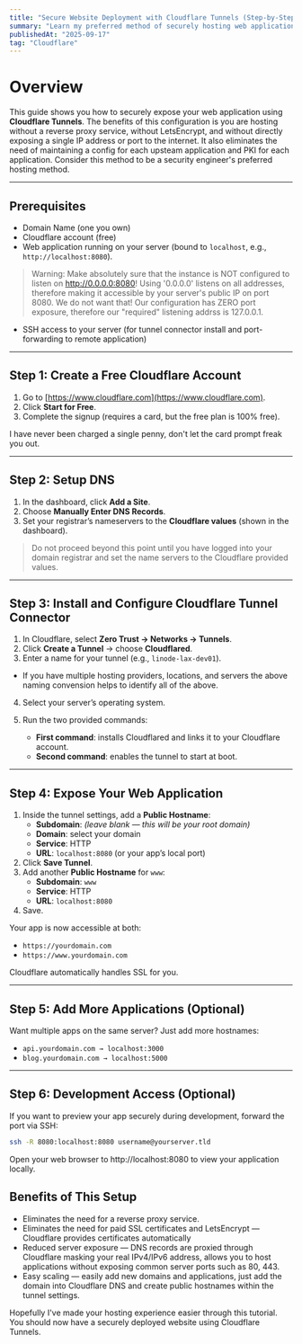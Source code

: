 ```yaml
---
title: "Secure Website Deployment with Cloudflare Tunnels (Step-by-Step)"
summary: "Learn my preferred method of securely hosting web applications, it is how this security engineer hosts their websites."
publishedAt: "2025-09-17"
tag: "Cloudflare"
---
```


# Overview 

This guide shows you how to securely expose your web application using **Cloudflare Tunnels**. The benefits of this configuration is you are hosting without a reverse proxy service, without LetsEncrypt, and without directly exposing a single IP address or port to the internet. It also eliminates the need of maintaining a config for each upsteam application and PKI for each application. Consider this method to be a security engineer's preferred hosting method. 

---

## Prerequisites
- Domain Name (one you own)  
- Cloudflare account (free)  
- Web application running on your server (bound to `localhost`, e.g., `http://localhost:8080`). 
> Warning: Make absolutely sure that the instance is NOT configured to listen on http://0.0.0.0:8080! Using '0.0.0.0' listens on all addresses, therefore making it accessible by your server's public IP on port 8080. We do not want that! Our configuration has ZERO port exposure, therefore our "required" listening addrss is 127.0.0.1. 
- SSH access to your server (for tunnel connector install and port-forwarding to remote application)  

---

## Step 1: Create a Free Cloudflare Account
1. Go to [https://www.cloudflare.com](https://www.cloudflare.com).  
2. Click **Start for Free**.  
3. Complete the signup (requires a card, but the free plan is 100% free). 

I have never been charged a single penny, don't let the card prompt freak you out. 

---

## Step 2: Setup DNS 
1. In the dashboard, click **Add a Site**.  
2. Choose **Manually Enter DNS Records**.  
3. Set your registrar’s nameservers to the **Cloudflare values** (shown in the dashboard).  

> Do not proceed beyond this point until you have logged into your domain registrar and set the name servers to the Cloudflare provided values.

---

## Step 3: Install and Configure Cloudflare Tunnel Connector
1. In Cloudflare, select **Zero Trust → Networks → Tunnels**.  
2. Click **Create a Tunnel** → choose **Cloudflared**.  
3. Enter a name for your tunnel (e.g., `linode-lax-dev01`). 
  - If you have multiple hosting providers, locations, and servers the above naming convension helps to identify all of the above. 
4. Select your server’s operating system.  
5. Run the two provided commands:  

   - **First command**: installs Cloudflared and links it to your Cloudflare account.  
   - **Second command**: enables the tunnel to start at boot.  

---

## Step 4: Expose Your Web Application
1. Inside the tunnel settings, add a **Public Hostname**:  
   - **Subdomain**: *(leave blank — this will be your root domain)*  
   - **Domain**: select your domain  
   - **Service**: HTTP  
   - **URL**: `localhost:8080` (or your app’s local port)  
2. Click **Save Tunnel**.  
3. Add another **Public Hostname** for `www`:  
   - **Subdomain**: `www`  
   - **Service**: HTTP  
   - **URL**: `localhost:8080`  
4. Save.  

Your app is now accessible at both:  
- `https://yourdomain.com`  
- `https://www.yourdomain.com`  

Cloudflare automatically handles SSL for you.  

---

## Step 5: Add More Applications (Optional)
Want multiple apps on the same server? Just add more hostnames:  

- `api.yourdomain.com → localhost:3000`  
- `blog.yourdomain.com → localhost:5000`  

---

## Step 6: Development Access (Optional)
If you want to preview your app securely during development, forward the port via SSH:  

```bash
ssh -R 8080:localhost:8080 username@yourserver.tld
```

Open your web browser to http://localhost:8080 to view your application locally.

## Benefits of This Setup

- Eliminates the need for a reverse proxy service.
- Eliminates the need for paid SSL certificates and LetsEncrypt — Cloudflare provides certificates automatically
- Reduced server exposure — DNS records are proxied through Cloudflare masking your real IPv4/IPv6 address, allows you to host applications without exposing common server ports such as 80, 443.
- Easy scaling — easily add new domains and applications, just add the domain into Cloudflare DNS and create public hostnames within the tunnel settings.

Hopefully I've made your hosting experience easier through this tutorial. You should now have a securely deployed website using Cloudflare Tunnels.
